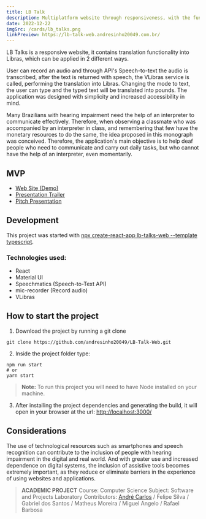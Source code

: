 ```yaml
---
title: LB Talk
description: Multiplatform website through responsiveness, with the functionality to translate content into Libras
date: 2022-12-22
imgSrc: /cards/lb_talks.png
linkPreview: https://lb-talk-web.andresinho20049.com.br/
---
```


LB Talks is a responsive website, it contains translation functionality into Libras, which can be applied in 2 different ways.

User can record an audio and through API's Speech-to-text the audio is transcribed, after the text is returned with speech, the VLibras service is called, performing the translation into Libras.
Changing the mode to text, the user can type and the typed text will be translated into pounds.
The application was designed with simplicity and increased accessibility in mind. 

Many Brazilians with hearing impairment need the help of an interpreter to communicate effectively. Therefore, when observing a classmate who was accompanied by an interpreter in class, and remembering that few have the monetary resources to do the same, the idea proposed in this monograph was conceived. Therefore, the application's main objective is to help deaf people who need to communicate and carry out daily tasks, but who cannot have the help of an interpreter, even momentarily.

## MVP
  - [Web Site (Demo)](https://lb-talk-web.andresinho20049.com.br/)
  - [Presentation Trailer](https://youtu.be/-PeDpOGSHX8)
  - [Pitch Presentation](https://youtu.be/uaHdhQRv6tI)


## Development
This project was started with [npx create-react-app lb-talks-web --template typescript](https://create-react-app.dev/docs/adding-typescript).

### Technologies used:
  - React
  - Material UI
  - Speechmatics (Speech-to-Text API)
  - mic-recorder (Record audio)
  - VLibras
 
## How to start the project
1. Download the project by running a git clone
```git
git clone https://github.com/andresinho20049/LB-Talk-Web.git
```

2. Inside the project folder type:
```node
npm run start
# or
yarn start
```
> **Note:**
To run this project you will need to have Node installed on your machine.

3. After installing the project dependencies and generating the build, it will open in your browser at the url: [http://localhost:3000/](http://localhost:3000/)

## Considerations
The use of technological resources such as smartphones and speech recognition can contribute to the inclusion of people with hearing impairment in the digital and real world. And with greater use and increased dependence on digital systems, the inclusion of assistive tools becomes extremely important, as they reduce or eliminate barriers in the experience of using websites and applications.

> **ACADEMIC PROJECT**
> Course: Computer Science
> Subject: Software and Projects Laboratory
> Contributors: [André Carlos](https://www.linkedin.com/in/andresinho20049/) / Felipe Silva / Gabriel dos Santos / Matheus Moreira / Miguel Angelo / Rafael Barbosa